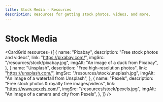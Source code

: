 ```yaml
---
title: Stock Media - Resources
description: Resources for getting stock photos, videos, and more.
---
```



# Stock Media

<CardGrid
  resources={[
    {
      name: "Pixabay",
      description: "Free stock photos and videos",
      link: "https://pixabay.com/",
      imgSrc: "/resources/stock/pixabay.jpg",
      imgAlt: "An image of a duck from Pixabay",
    },
    {
      name: "Unsplash",
      description: "Free high-resolution photos",
      link: "https://unsplash.com/",
      imgSrc: "/resources/stock/unsplash.jpg",
      imgAlt: "An image of a waterfall from Unsplash",
    },
    {
      name: "Pexels",
      description: "Free stock photos & royalty free images/videos",
      link: "https://www.pexels.com/",
      imgSrc: "/resources/stock/pexels.jpg",
      imgAlt: "An image of a camera and city from Pexels",
    },
  ]}
/>
